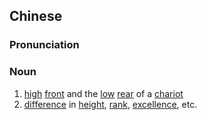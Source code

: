 ==Chinese==
{{zh-forms|s=轩轾}}

===Pronunciation===
{{zh-pron
|m=xuānzhì
|c=hin1 zi3
|mn=qz,xm,zz:hian-chì
|cat=n
}}

===Noun===
{{zh-noun}}

# [[high]] [[front]] and the [[low]] [[rear]] of a [[chariot]]
# [[difference]] in [[height]], [[rank]], [[excellence]], etc.